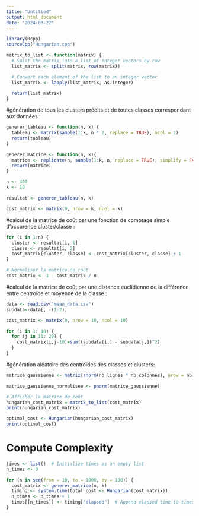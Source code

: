 ```yaml
---
title: "Untitled"
output: html_document
date: "2024-03-22"
---
```



```r
library(Rcpp)
sourceCpp("Hungarian.cpp")
```

```r
matrix_to_list <- function(matrix) {
  # Split the matrix into a list of integer vectors by row
  list_matrix <- split(matrix, row(matrix))

  # Convert each element of the list to an integer vector
  list_matrix <- lapply(list_matrix, as.integer)

  return(list_matrix)
}
```



#génération de tous les clusters prédits et de toutes classes correspondant aux données : 
```r

generer_tableau <- function(n, k) {
  tableau <- matrix(sample(1:k, n * 2, replace = TRUE), ncol = 2)
  return(tableau)
}

generer_matrice <- function(n, k){
  matrice <- replicate(n, sample(1:k, n, replace = TRUE), simplify = FALSE)
  return(matrice)
}

n <- 400 
k <- 10   

resultat <- generer_tableau(n, k)

cost_matrix <- matrix(0, nrow = k, ncol = k)
```

#calcul de la matrice de coût par une fonction de comptage simple d'occurence cluster/classe :
```r
for (i in 1:n) {
  cluster <- resultat[i, 1]  
  classe <- resultat[i, 2]   
  cost_matrix[cluster, classe] <- cost_matrix[cluster, classe] + 1
}

# Normaliser la matrice de coût
cost_matrix <- 1 - cost_matrix / n
```


#calcul de la matrice de coût par une distance euclidienne de la différence entre centroïde et moyenne de la classe : 
```r

data <- read.csv("mean_data.csv")
subdata<-data[, -(1:2)]

cost_matrix <- matrix(0, nrow = 10, ncol = 10)

for (i in 1: 10) {
  for (j in 11: 20) {
    cost_matrix[i,j-10]=sum((subdata[i,] - subdata[j,])^2)
  }
}

```

#génération aléatoire des centroïdes des classes et clusters:

```r

matrice_gaussienne <- matrix(rnorm(nb_lignes * nb_colonnes), nrow = nb_lignes, ncol = nb_colonnes)

matrice_gaussienne_normalisee <- pnorm(matrice_gaussienne)

```

```r
# Afficher la matrice de coût
hungarian_cost_matrix = matrix_to_list(cost_matrix)
print(hungarian_cost_matrix)

optimal_cost <- Hungarian(hungarian_cost_matrix)
print(optimal_cost)
```

# Compute Complexity

```r
times <- list()  # Initialize times as an empty list
n_times <- 0

for (n in seq(from = 10, to = 1000, by = 100)) {
  cost_matrix <- generer_matrice(n, k)
  timing <- system.time(total_cost <- Hungarian(cost_matrix))
  n_times <- n_times + 1
  times[[n_times]] <- timing["elapsed"]  # Append elapsed time to times list
}
```


